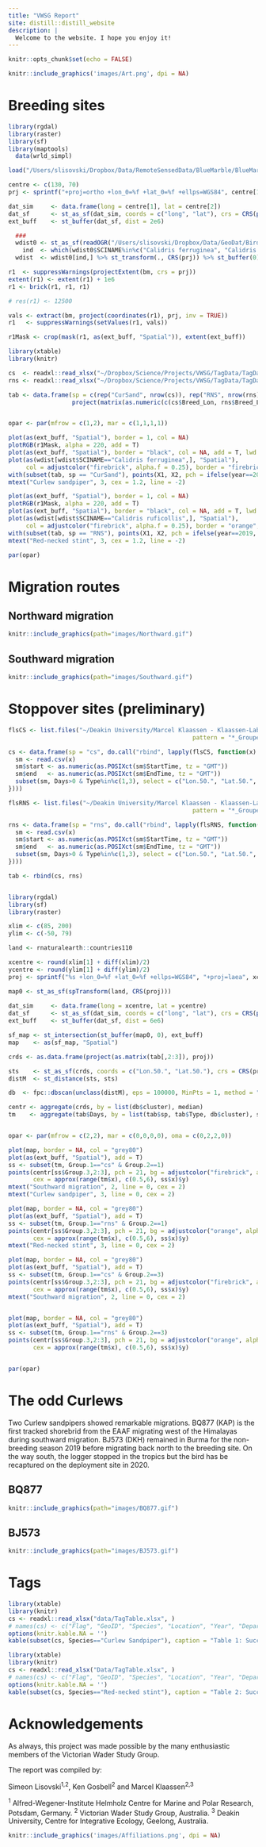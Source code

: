 ```yaml
---
title: "VWSG Report"
site: distill::distill_website
description: |
  Welcome to the website. I hope you enjoy it!
---
```


```r
knitr::opts_chunk$set(echo = FALSE)
```

```r
knitr::include_graphics('images/Art.png', dpi = NA)
```

# Breeding sites

```r
library(rgdal)
library(raster)
library(sf)
library(maptools)
  data(wrld_simpl)

load("/Users/slisovski/Dropbox/Data/RemoteSensedData/BlueMarble/BlueMarble_Raster/BlueMarble_210.RData")

centre <- c(130, 70)
prj <- sprintf("+proj=ortho +lon_0=%f +lat_0=%f +ellps=WGS84", centre[1], centre[2])

dat_sim     <- data.frame(long = centre[1], lat = centre[2])
dat_sf      <- st_as_sf(dat_sim, coords = c("long", "lat"), crs = CRS(proj4string(wrld_simpl))) %>% st_transform(CRS(prj))
ext_buff    <- st_buffer(dat_sf, dist = 2e6)

  ###
  wdist0 <- st_as_sf(readOGR("/Users/slisovski/Dropbox/Data/GeoDat/BirdLife_Distributions/Waders/Wader_2.shp", verbose = FALSE))
    ind  <- which(wdist0$SCINAME%in%c("Calidris ferruginea", "Calidris ruficollis" ) & wdist0$SEASONAL==2)
  wdist  <- wdist0[ind,] %>% st_transform(., CRS(prj)) %>% st_buffer(0) %>% st_intersection(ext_buff)

r1  <- suppressWarnings(projectExtent(bm, crs = prj))
extent(r1) <- extent(r1) + 1e6
r1 <- brick(r1, r1, r1)

# res(r1) <- 12500

vals <- extract(bm, project(coordinates(r1), prj, inv = TRUE))
r1   <- suppressWarnings(setValues(r1, vals))

r1Mask <- crop(mask(r1, as(ext_buff, "Spatial")), extent(ext_buff))

```

```r
library(xtable)
library(knitr)

cs  <- readxl::read_xlsx("~/Dropbox/Science/Projects/VWSG/TagData/TagData_CurSand.xlsx", sheet = "Analyses")
rns <- readxl::read_xlsx("~/Dropbox/Science/Projects/VWSG/TagData/TagData_RNS.xlsx", sheet = "Analyses")

tab <- data.frame(sp = c(rep("CurSand", nrow(cs)), rep("RNS", nrow(rns))), year = c(cs$Year, rns$Year), 
                  project(matrix(as.numeric(c(cs$Breed_Lon, rns$Breed_Lon, cs$Breed_Lat, rns$Breed_Lat)), ncol = 2, byrow = F), prj))


opar <- par(mfrow = c(1,2), mar = c(1,1,1,1))

plot(as(ext_buff, "Spatial"), border = 1, col = NA)
plotRGB(r1Mask, alpha = 220, add = T)
plot(as(ext_buff, "Spatial"), border = "black", col = NA, add = T, lwd = 2)
plot(as(wdist[wdist$SCINAME=="Calidris ferruginea",], "Spatial"), 
     col = adjustcolor("firebrick", alpha.f = 0.25), border = "firebrick", add = T)
with(subset(tab, sp == "CurSand"), points(X1, X2, pch = ifelse(year==2019, 21, 22), col = "grey90", bg = adjustcolor("firebrick", alpha.f = 0.8), cex = 3))
mtext("Curlew sandpiper", 3, cex = 1.2, line = -2)

plot(as(ext_buff, "Spatial"), border = 1, col = NA)
plotRGB(r1Mask, alpha = 220, add = T)
plot(as(ext_buff, "Spatial"), border = "black", col = NA, add = T, lwd = 2)
plot(as(wdist[wdist$SCINAME=="Calidris ruficollis",], "Spatial"), 
     col = adjustcolor("firebrick", alpha.f = 0.25), border = "orange", add = T)
with(subset(tab, sp == "RNS"), points(X1, X2, pch = ifelse(year==2019, 21, 22), col = "grey90", bg = adjustcolor("orange", alpha.f = 0.8), cex = 3))
mtext("Red-necked stint", 3, cex = 1.2, line = -2)

par(opar)
```

# Migration routes

## Northward migration

```r
knitr::include_graphics(path="images/Northward.gif")
```

## Southward migration

```r
knitr::include_graphics(path="images/Southward.gif")
```

# Stoppover sites (preliminary)

```r
flsCS <- list.files("~/Deakin University/Marcel Klaassen - Klaassen-Lab/Geolocation/Results/CurlewSandpiper", 
                                                    pattern = "*_Grouped_movementSummary.csv", full.names = T)

cs <- data.frame(sp = "cs", do.call("rbind", lapply(flsCS, function(x) {
  sm <- read.csv(x)
  sm$start <- as.numeric(as.POSIXct(sm$StartTime, tz = "GMT"))
  sm$end   <- as.numeric(as.POSIXct(sm$EndTime, tz = "GMT"))
  subset(sm, Days>0 & Type%in%c(1,3), select = c("Lon.50.", "Lat.50.", "Days", "Type"))
})))

flsRNS <- list.files("~/Deakin University/Marcel Klaassen - Klaassen-Lab/Geolocation/Results/RedNeckedStint", 
                                                    pattern = "*_Grouped_movementSummary.csv", full.names = T)

rns <- data.frame(sp = "rns", do.call("rbind", lapply(flsRNS, function(x) {
  sm <- read.csv(x)
  sm$start <- as.numeric(as.POSIXct(sm$StartTime, tz = "GMT"))
  sm$end   <- as.numeric(as.POSIXct(sm$EndTime, tz = "GMT"))
  subset(sm, Days>0 & Type%in%c(1,3), select = c("Lon.50.", "Lat.50.", "Days", "Type"))
})))

tab <- rbind(cs, rns)


library(rgdal)
library(sf)
library(raster)

xlim <- c(85, 200)
ylim <- c(-50, 79)

land <- rnaturalearth::countries110

xcentre <- round(xlim[1] + diff(xlim)/2)
ycentre <- round(ylim[1] + diff(ylim)/2)
proj <- sprintf("%s +lon_0=%f +lat_0=%f +ellps=WGS84", "+proj=laea", xcentre, ycentre)

map0 <- st_as_sf(spTransform(land, CRS(proj)))
  
dat_sim     <- data.frame(long = xcentre, lat = ycentre)
dat_sf      <- st_as_sf(dat_sim, coords = c("long", "lat"), crs = CRS(proj4string(land))) %>% st_transform(CRS(proj))
ext_buff    <- st_buffer(dat_sf, dist = 6e6)

sf_map <- st_intersection(st_buffer(map0, 0), ext_buff)
map    <- as(sf_map, "Spatial")
```


```r

crds <- as.data.frame(project(as.matrix(tab[,2:3]), proj))

sts    <- st_as_sf(crds, coords = c("Lon.50.", "Lat.50."), crs = CRS(proj))
distM  <- st_distance(sts, sts)

db  <- fpc::dbscan(unclass(distM), eps = 100000, MinPts = 1, method = "dist")

centr <- aggregate(crds, by = list(db$cluster), median)
tm    <- aggregate(tab$Days, by = list(tab$sp, tab$Type, db$cluster), sum)


opar <- par(mfrow = c(2,2), mar = c(0,0,0,0), oma = c(0,2,2,0))

plot(map, border = NA, col = "grey80")
plot(as(ext_buff, "Spatial"), add = T)
ss <- subset(tm, Group.1=="cs" & Group.2==1)
points(centr[ss$Group.3,2:3], pch = 21, bg = adjustcolor("firebrick", alpha.f = 0.5),
       cex = approx(range(tm$x), c(0.5,6), ss$x)$y)
mtext("Southward migration", 2, line = 0, cex = 2)
mtext("Curlew sandpiper", 3, line = 0, cex = 2)

plot(map, border = NA, col = "grey80")
plot(as(ext_buff, "Spatial"), add = T)
ss <- subset(tm, Group.1=="rns" & Group.2==1)
points(centr[ss$Group.3,2:3], pch = 21, bg = adjustcolor("orange", alpha.f = 0.5),
       cex = approx(range(tm$x), c(0.5,6), ss$x)$y)
mtext("Red-necked stint", 3, line = 0, cex = 2)

plot(map, border = NA, col = "grey80")
plot(as(ext_buff, "Spatial"), add = T)
ss <- subset(tm, Group.1=="cs" & Group.2==3)
points(centr[ss$Group.3,2:3], pch = 21, bg = adjustcolor("firebrick", alpha.f = 0.5),
       cex = approx(range(tm$x), c(0.5,6), ss$x)$y)
mtext("Southward migration", 2, line = 0, cex = 2)


plot(map, border = NA, col = "grey80")
plot(as(ext_buff, "Spatial"), add = T)
ss <- subset(tm, Group.1=="rns" & Group.2==3)
points(centr[ss$Group.3,2:3], pch = 21, bg = adjustcolor("orange", alpha.f = 0.5),
       cex = approx(range(tm$x), c(0.5,6), ss$x)$y)


par(opar)
```

# The odd Curlews

Two Curlew sandpipers showed remarkable migrations. BQ877 (KAP) is the first tracked shorebrid from the EAAF migrating west of the Himalayas during southward migration. BJ573 (DKH) remained in Burma for the non-breeding season 2019 before migrating back north to the breeding site. On the way south, the logger stopped in the tropics but the bird has be recaptured on the deployment site in 2020.

## BQ877

```r
knitr::include_graphics(path="images/BQ877.gif")
```

## BJ573

```r
knitr::include_graphics(path="images/BJ573.gif")
```

# Tags

```r
library(xtable)
library(knitr)
cs <- readxl::read_xlsx("data/TagTable.xlsx", )
# names(cs) <- c("Flag", "GeoID", "Species", "Location", "Year", "Depart1", "Arrival1", "Depart2", "Arrival2")
options(knitr.kable.NA = '')
kable(subset(cs, Species=="Curlew Sandpiper"), caption = "Table 1: Succesfully retrieved Curlew sandpipers.", )
```

```r
library(xtable)
library(knitr)
cs <- readxl::read_xlsx("Data/TagTable.xlsx", )
# names(cs) <- c("Flag", "GeoID", "Species", "Location", "Year", "Depart1", "Arrival1", "Depart2", "Arrival2")
options(knitr.kable.NA = '')
kable(subset(cs, Species=="Red-necked stint"), caption = "Table 2: Succesfully retrieved Red-necked stints.", )
```

# Acknowledgements

As always, this project was made possible by the many enthusiastic members of the Victorian Wader Study Group. 

The report was compiled by:

Simeon Lisovski^1,2^, Ken Gosbell^2^ and Marcel Klaassen^2,3^

^1^ Alfred-Wegener-Institute Helmholz Centre for Marine and Polar Research, Potsdam, Germany. ^2^ Victorian Wader Study Group, Australia. ^3^ Deakin University, Centre for Integrative Ecology, Geelong, Australia. \


```r
knitr::include_graphics('images/Affiliations.png', dpi = NA)
```
